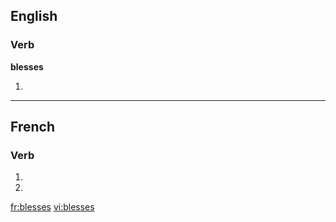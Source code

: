 ==English==

===Verb===
'''blesses'''

# {{third-person singular of|[[bless]]}}

{{see|blessés}}

----

==French==

===Verb===
{{fr-verb-form}}

# {{form of|[[second-person|Second-person]] [[singular]] [[present indicative]]|[[blesser#French|blesser]]|lang=French}}
# {{form of|Second-person singular [[present subjunctive]]|blesser#French|blesser|lang=French}}

[[fr:blesses]]
[[vi:blesses]]
